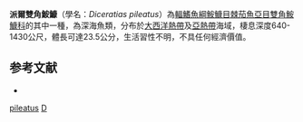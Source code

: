 {{Speciesbox
| taxon = Diceratias pileatus
| binomial_authority = [[Uwate|Uwate]], 1979
| status = NE
| status_system = IUCN3.1
}}
'''派爾雙角鮟鱇'''（學名：''Diceratias pileatus''）為[[輻鰭魚綱|輻鰭魚綱]][[鮟鱇目|鮟鱇目]][[棘茄魚亞目|棘茄魚亞目]][[雙角鮟鱇科|雙角鮟鱇科]]的其中一種，為深海魚類，分布於[[大西洋|大西洋]][[熱帶|熱帶]]及[[亞熱帶|亞熱帶]]海域，棲息深度640-1430公尺，體長可達23.5公分，生活習性不明，不具任何經濟價值。

== 参考文献 ==
*{{FishBase_species|genus=Diceratias|species=pileatus|year=2014|month=2}}

{{魚類小作品}}
{{Taxonbar}}
[[Category:雙角鮟鱇屬|pileatus]]
[[Category:1979年描述的鱼类|D]]